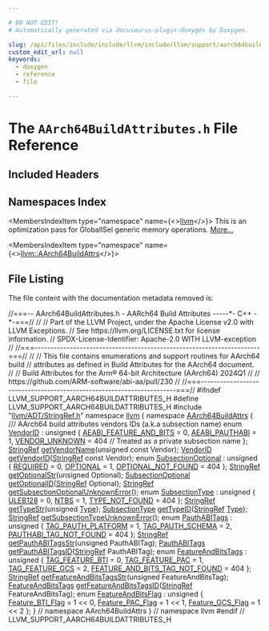```yaml
---

# DO NOT EDIT!
# Automatically generated via docusaurus-plugin-doxygen by Doxygen.

slug: /api/files/include/include/llvm/include/llvm/support/aarch64buildattributes-h
custom_edit_url: null
keywords:
  - doxygen
  - reference
  - file

---
```





# The `AArch64BuildAttributes.h` File Reference

<DoxygenPage pluginConfig={pluginConfig}>



## Included Headers

<IncludesList>
<IncludesListItem
  filePath="llvm/ADT/StringRef.h"
  permalink="/docs/api/files/include/include/llvm/include/llvm/adt/stringref-h"
  isLocal="true" />
</IncludesList>

## Namespaces Index

<MembersIndex>

<MembersIndexItem
  type="namespace"
  name={<><a href="/docs/api/namespaces/llvm">llvm</a></>}>
This is an optimization pass for GlobalISel generic memory operations. <a href="/docs/api/namespaces/llvm/#details">More...</a>
</MembersIndexItem>

<MembersIndexItem
  type="namespace"
  name={<><a href="/docs/api/namespaces/llvm/aarch64buildattrs">llvm::AArch64BuildAttrs</a></>}>
</MembersIndexItem>

</MembersIndex>


## File Listing

The file content with the documentation metadata removed is:

<ProgramListing>

<Link id="l00001" /><CodeLine lineNumber="1"><Highlight kind="comment">//===-- AArch64BuildAttributes.h - AARch64 Build Attributes -----&#42;- C++ -&#42;-===//</Highlight><Highlight kind="normal"></Highlight></CodeLine>
<Link id="l00002" /><CodeLine lineNumber="2"><Highlight kind="normal"></Highlight><Highlight kind="comment">//</Highlight><Highlight kind="normal"></Highlight></CodeLine>
<Link id="l00003" /><CodeLine lineNumber="3"><Highlight kind="normal"></Highlight><Highlight kind="comment">// Part of the LLVM Project, under the Apache License v2.0 with LLVM Exceptions.</Highlight><Highlight kind="normal"></Highlight></CodeLine>
<Link id="l00004" /><CodeLine lineNumber="4"><Highlight kind="normal"></Highlight><Highlight kind="comment">// See https://llvm.org/LICENSE.txt for license information.</Highlight><Highlight kind="normal"></Highlight></CodeLine>
<Link id="l00005" /><CodeLine lineNumber="5"><Highlight kind="normal"></Highlight><Highlight kind="comment">// SPDX-License-Identifier: Apache-2.0 WITH LLVM-exception</Highlight><Highlight kind="normal"></Highlight></CodeLine>
<Link id="l00006" /><CodeLine lineNumber="6"><Highlight kind="normal"></Highlight><Highlight kind="comment">//</Highlight><Highlight kind="normal"></Highlight></CodeLine>
<Link id="l00007" /><CodeLine lineNumber="7"><Highlight kind="normal"></Highlight><Highlight kind="comment">//===----------------------------------------------------------------------===//</Highlight><Highlight kind="normal"></Highlight></CodeLine>
<Link id="l00008" /><CodeLine lineNumber="8"><Highlight kind="normal"></Highlight><Highlight kind="comment">//</Highlight><Highlight kind="normal"></Highlight></CodeLine>
<Link id="l00009" /><CodeLine lineNumber="9"><Highlight kind="normal"></Highlight><Highlight kind="comment">// This file contains enumerations and support routines for AArch64 build</Highlight><Highlight kind="normal"></Highlight></CodeLine>
<Link id="l00010" /><CodeLine lineNumber="10"><Highlight kind="normal"></Highlight><Highlight kind="comment">// attributes as defined in Build Attributes for the AArch64 document.</Highlight><Highlight kind="normal"></Highlight></CodeLine>
<Link id="l00011" /><CodeLine lineNumber="11"><Highlight kind="normal"></Highlight><Highlight kind="comment">//</Highlight><Highlight kind="normal"></Highlight></CodeLine>
<Link id="l00012" /><CodeLine lineNumber="12"><Highlight kind="normal"></Highlight><Highlight kind="comment">// Build Attributes for the Arm® 64-bit Architecture (AArch64) 2024Q1</Highlight><Highlight kind="normal"></Highlight></CodeLine>
<Link id="l00013" /><CodeLine lineNumber="13"><Highlight kind="normal"></Highlight><Highlight kind="comment">//</Highlight><Highlight kind="normal"></Highlight></CodeLine>
<Link id="l00014" /><CodeLine lineNumber="14"><Highlight kind="normal"></Highlight><Highlight kind="comment">// https://github.com/ARM-software/abi-aa/pull/230</Highlight><Highlight kind="normal"></Highlight></CodeLine>
<Link id="l00015" /><CodeLine lineNumber="15"><Highlight kind="normal"></Highlight><Highlight kind="comment">//</Highlight><Highlight kind="normal"></Highlight></CodeLine>
<Link id="l00016" /><CodeLine lineNumber="16"><Highlight kind="normal"></Highlight><Highlight kind="comment">//===----------------------------------------------------------------------===//</Highlight><Highlight kind="normal"></Highlight></CodeLine>
<Link id="l00017" /><CodeLine lineNumber="17"><Highlight kind="normal"></Highlight></CodeLine>
<Link id="l00018" /><CodeLine lineNumber="18"><Highlight kind="normal"></Highlight><Highlight kind="preprocessor">#ifndef LLVM&#95;SUPPORT&#95;AARCH64BUILDATTRIBUTES&#95;H</Highlight><Highlight kind="normal"></Highlight></CodeLine>
<Link id="l00019" /><CodeLine lineNumber="19"><Highlight kind="normal"></Highlight><Highlight kind="preprocessor">#define LLVM&#95;SUPPORT&#95;AARCH64BUILDATTRIBUTES&#95;H</Highlight><Highlight kind="normal"></Highlight></CodeLine>
<Link id="l00020" /><CodeLine lineNumber="20"><Highlight kind="normal"></Highlight></CodeLine>
<Link id="l00021" /><CodeLine lineNumber="21"><Highlight kind="normal"></Highlight><Highlight kind="preprocessor">#include &quot;<a href="/docs/api/files/include/include/llvm/include/llvm/adt/stringref-h">llvm/ADT/StringRef.h</a>&quot;</Highlight><Highlight kind="normal"></Highlight></CodeLine>
<Link id="l00022" /><CodeLine lineNumber="22"><Highlight kind="normal"></Highlight></CodeLine>
<Link id="l00023" /><CodeLine lineNumber="23"><Highlight kind="normal"></Highlight><Highlight kind="keyword">namespace </Highlight><Highlight kind="normal"><a href="/docs/api/namespaces/llvm">llvm</a> &#123;</Highlight></CodeLine>
<Link id="l00024" /><CodeLine lineNumber="24"><Highlight kind="normal"></Highlight></CodeLine>
<Link id="l00025" /><CodeLine lineNumber="25" lineLink="/docs/api/namespaces/llvm/aarch64buildattrs"><Highlight kind="normal"></Highlight><Highlight kind="keyword">namespace </Highlight><Highlight kind="normal"><a href="/docs/api/namespaces/llvm/aarch64buildattrs">AArch64BuildAttrs</a> &#123;</Highlight></CodeLine>
<Link id="l00026" /><CodeLine lineNumber="26"><Highlight kind="normal"></Highlight><Highlight kind="comment"></Highlight></CodeLine>
<Link id="l00027" /><CodeLine lineNumber="27"><Highlight kind="comment">/// AArch64 build attributes vendors IDs (a.k.a subsection name)</Highlight><Highlight kind="normal"></Highlight></CodeLine>
<Link id="l00028" /><CodeLine lineNumber="28" lineLink="/docs/api/namespaces/llvm/aarch64buildattrs/#ad2f2d095653918c60172f948524442a0"><Highlight kind="normal"></Highlight><Highlight kind="keyword">enum</Highlight><Highlight kind="normal"> <a href="/docs/api/namespaces/llvm/aarch64buildattrs/#ad2f2d095653918c60172f948524442a0">VendorID</a> : </Highlight><Highlight kind="keywordtype">unsigned</Highlight><Highlight kind="normal"> &#123;</Highlight></CodeLine>
<Link id="l00029" /><CodeLine lineNumber="29" lineLink="/docs/api/namespaces/llvm/aarch64buildattrs/#ad2f2d095653918c60172f948524442a0a8040351a645af569f250de2e02b541d4"><Highlight kind="normal">  <a href="/docs/api/namespaces/llvm/aarch64buildattrs/#ad2f2d095653918c60172f948524442a0a8040351a645af569f250de2e02b541d4">AEABI&#95;FEATURE&#95;AND&#95;BITS</a> = 0,</Highlight></CodeLine>
<Link id="l00030" /><CodeLine lineNumber="30" lineLink="/docs/api/namespaces/llvm/aarch64buildattrs/#ad2f2d095653918c60172f948524442a0a1d86e09f81241e3af64dbee7469869e0"><Highlight kind="normal">  <a href="/docs/api/namespaces/llvm/aarch64buildattrs/#ad2f2d095653918c60172f948524442a0a1d86e09f81241e3af64dbee7469869e0">AEABI&#95;PAUTHABI</a> = 1,</Highlight></CodeLine>
<Link id="l00031" /><CodeLine lineNumber="31" lineLink="/docs/api/namespaces/llvm/aarch64buildattrs/#ad2f2d095653918c60172f948524442a0aa269fdc647bd0b35b3499399b62693f0"><Highlight kind="normal">  <a href="/docs/api/namespaces/llvm/aarch64buildattrs/#ad2f2d095653918c60172f948524442a0aa269fdc647bd0b35b3499399b62693f0">VENDOR&#95;UNKNOWN</a> = 404 </Highlight><Highlight kind="comment">// Treated as a private subsection name</Highlight><Highlight kind="normal"></Highlight></CodeLine>
<Link id="l00032" /><CodeLine lineNumber="32"><Highlight kind="normal">&#125;;</Highlight></CodeLine>
<Link id="l00033" /><CodeLine lineNumber="33"><Highlight kind="normal"><a href="/docs/api/classes/llvm/stringref">StringRef</a> <a href="/docs/api/namespaces/llvm/aarch64buildattrs/#a26559a9763f5d95c22f17698ec2c8c06">getVendorName</a>(</Highlight><Highlight kind="keywordtype">unsigned</Highlight><Highlight kind="normal"> </Highlight><Highlight kind="keyword">const</Highlight><Highlight kind="normal"> Vendor);</Highlight></CodeLine>
<Link id="l00034" /><CodeLine lineNumber="34"><Highlight kind="normal"><a href="/docs/api/namespaces/llvm/aarch64buildattrs/#ad2f2d095653918c60172f948524442a0">VendorID</a> <a href="/docs/api/namespaces/llvm/aarch64buildattrs/#ad766d3db5e5dbd0ab264d5b85814fbf7">getVendorID</a>(<a href="/docs/api/classes/llvm/stringref">StringRef</a> </Highlight><Highlight kind="keyword">const</Highlight><Highlight kind="normal"> Vendor);</Highlight></CodeLine>
<Link id="l00035" /><CodeLine lineNumber="35"><Highlight kind="normal"></Highlight></CodeLine>
<Link id="l00036" /><CodeLine lineNumber="36" lineLink="/docs/api/namespaces/llvm/aarch64buildattrs/#aed8b1a71c71c0448f7abc8a6ee32c95c"><Highlight kind="normal"></Highlight><Highlight kind="keyword">enum</Highlight><Highlight kind="normal"> <a href="/docs/api/namespaces/llvm/aarch64buildattrs/#aed8b1a71c71c0448f7abc8a6ee32c95c">SubsectionOptional</a> : </Highlight><Highlight kind="keywordtype">unsigned</Highlight><Highlight kind="normal"> &#123;</Highlight></CodeLine>
<Link id="l00037" /><CodeLine lineNumber="37" lineLink="/docs/api/namespaces/llvm/aarch64buildattrs/#aed8b1a71c71c0448f7abc8a6ee32c95ca1be39cb5280290892398ab312e199b8a"><Highlight kind="normal">  <a href="/docs/api/namespaces/llvm/aarch64buildattrs/#aed8b1a71c71c0448f7abc8a6ee32c95ca1be39cb5280290892398ab312e199b8a">REQUIRED</a> = 0,</Highlight></CodeLine>
<Link id="l00038" /><CodeLine lineNumber="38" lineLink="/docs/api/namespaces/llvm/aarch64buildattrs/#aed8b1a71c71c0448f7abc8a6ee32c95ca177d5447cb7a2b6e6c8b13397fdecab0"><Highlight kind="normal">  <a href="/docs/api/namespaces/llvm/aarch64buildattrs/#aed8b1a71c71c0448f7abc8a6ee32c95ca177d5447cb7a2b6e6c8b13397fdecab0">OPTIONAL</a> = 1,</Highlight></CodeLine>
<Link id="l00039" /><CodeLine lineNumber="39" lineLink="/docs/api/namespaces/llvm/aarch64buildattrs/#aed8b1a71c71c0448f7abc8a6ee32c95ca18da5995f5c05300400d579821fd6c0e"><Highlight kind="normal">  <a href="/docs/api/namespaces/llvm/aarch64buildattrs/#aed8b1a71c71c0448f7abc8a6ee32c95ca18da5995f5c05300400d579821fd6c0e">OPTIONAL&#95;NOT&#95;FOUND</a> = 404</Highlight></CodeLine>
<Link id="l00040" /><CodeLine lineNumber="40"><Highlight kind="normal">&#125;;</Highlight></CodeLine>
<Link id="l00041" /><CodeLine lineNumber="41"><Highlight kind="normal"><a href="/docs/api/classes/llvm/stringref">StringRef</a> <a href="/docs/api/namespaces/llvm/aarch64buildattrs/#a87b8d785c73057cd4875629af50a29eb">getOptionalStr</a>(</Highlight><Highlight kind="keywordtype">unsigned</Highlight><Highlight kind="normal"> Optional);</Highlight></CodeLine>
<Link id="l00042" /><CodeLine lineNumber="42"><Highlight kind="normal"><a href="/docs/api/namespaces/llvm/aarch64buildattrs/#aed8b1a71c71c0448f7abc8a6ee32c95c">SubsectionOptional</a> <a href="/docs/api/namespaces/llvm/aarch64buildattrs/#a1552d70a70e16a1b000424999a0ba957">getOptionalID</a>(<a href="/docs/api/classes/llvm/stringref">StringRef</a> Optional);</Highlight></CodeLine>
<Link id="l00043" /><CodeLine lineNumber="43"><Highlight kind="normal"><a href="/docs/api/classes/llvm/stringref">StringRef</a> <a href="/docs/api/namespaces/llvm/aarch64buildattrs/#ac2535e04d77be56cc14953ac1f7feff1">getSubsectionOptionalUnknownError</a>();</Highlight></CodeLine>
<Link id="l00044" /><CodeLine lineNumber="44"><Highlight kind="normal"></Highlight></CodeLine>
<Link id="l00045" /><CodeLine lineNumber="45" lineLink="/docs/api/namespaces/llvm/aarch64buildattrs/#ad81567845cc9fba4339ba1a69712f211aabd6b9a714ef361392b5fbafdec24656"><Highlight kind="normal"></Highlight><Highlight kind="keyword">enum</Highlight><Highlight kind="normal"> <a href="/docs/api/namespaces/llvm/aarch64buildattrs/#ad81567845cc9fba4339ba1a69712f211">SubsectionType</a> : </Highlight><Highlight kind="keywordtype">unsigned</Highlight><Highlight kind="normal"> &#123; <a href="/docs/api/namespaces/llvm/aarch64buildattrs/#ad81567845cc9fba4339ba1a69712f211a8032b483a40e2c705a7e6cafecf8c1a7">ULEB128</a> = 0, <a href="/docs/api/namespaces/llvm/aarch64buildattrs/#ad81567845cc9fba4339ba1a69712f211aabd6b9a714ef361392b5fbafdec24656">NTBS</a> = 1, <a href="/docs/api/namespaces/llvm/aarch64buildattrs/#ad81567845cc9fba4339ba1a69712f211a757bdab328b651b0830c6a49a50a550a">TYPE&#95;NOT&#95;FOUND</a> = 404 &#125;;</Highlight></CodeLine>
<Link id="l00046" /><CodeLine lineNumber="46"><Highlight kind="normal"><a href="/docs/api/classes/llvm/stringref">StringRef</a> <a href="/docs/api/namespaces/llvm/aarch64buildattrs/#ada0cf263c4a3d8d60d8b72035000f62b">getTypeStr</a>(</Highlight><Highlight kind="keywordtype">unsigned</Highlight><Highlight kind="normal"> <a href="/docs/api/classes/llvm/type">Type</a>);</Highlight></CodeLine>
<Link id="l00047" /><CodeLine lineNumber="47"><Highlight kind="normal"><a href="/docs/api/namespaces/llvm/aarch64buildattrs/#ad81567845cc9fba4339ba1a69712f211">SubsectionType</a> <a href="/docs/api/namespaces/llvm/aarch64buildattrs/#afec13a4bcd08acad2ef55c7c35fc4878">getTypeID</a>(<a href="/docs/api/classes/llvm/stringref">StringRef</a> <a href="/docs/api/classes/llvm/type">Type</a>);</Highlight></CodeLine>
<Link id="l00048" /><CodeLine lineNumber="48"><Highlight kind="normal"><a href="/docs/api/classes/llvm/stringref">StringRef</a> <a href="/docs/api/namespaces/llvm/aarch64buildattrs/#ae8d246c271c3898f3d15e8154af67399">getSubsectionTypeUnknownError</a>();</Highlight></CodeLine>
<Link id="l00049" /><CodeLine lineNumber="49"><Highlight kind="normal"></Highlight></CodeLine>
<Link id="l00050" /><CodeLine lineNumber="50" lineLink="/docs/api/namespaces/llvm/aarch64buildattrs/#ac35783f29186ae9f470ec2969c9cb952"><Highlight kind="normal"></Highlight><Highlight kind="keyword">enum</Highlight><Highlight kind="normal"> <a href="/docs/api/namespaces/llvm/aarch64buildattrs/#ac35783f29186ae9f470ec2969c9cb952">PauthABITags</a> : </Highlight><Highlight kind="keywordtype">unsigned</Highlight><Highlight kind="normal"> &#123;</Highlight></CodeLine>
<Link id="l00051" /><CodeLine lineNumber="51" lineLink="/docs/api/namespaces/llvm/aarch64buildattrs/#ac35783f29186ae9f470ec2969c9cb952a293cacaac39b4f7083fd3a9ddea61791"><Highlight kind="normal">  <a href="/docs/api/namespaces/llvm/aarch64buildattrs/#ac35783f29186ae9f470ec2969c9cb952a293cacaac39b4f7083fd3a9ddea61791">TAG&#95;PAUTH&#95;PLATFORM</a> = 1,</Highlight></CodeLine>
<Link id="l00052" /><CodeLine lineNumber="52" lineLink="/docs/api/namespaces/llvm/aarch64buildattrs/#ac35783f29186ae9f470ec2969c9cb952a399da32a3e92753a305b2bbe05dc77af"><Highlight kind="normal">  <a href="/docs/api/namespaces/llvm/aarch64buildattrs/#ac35783f29186ae9f470ec2969c9cb952a399da32a3e92753a305b2bbe05dc77af">TAG&#95;PAUTH&#95;SCHEMA</a> = 2,</Highlight></CodeLine>
<Link id="l00053" /><CodeLine lineNumber="53" lineLink="/docs/api/namespaces/llvm/aarch64buildattrs/#ac35783f29186ae9f470ec2969c9cb952af3d63b0bfc1de14726c72dd6501dbf55"><Highlight kind="normal">  <a href="/docs/api/namespaces/llvm/aarch64buildattrs/#ac35783f29186ae9f470ec2969c9cb952af3d63b0bfc1de14726c72dd6501dbf55">PAUTHABI&#95;TAG&#95;NOT&#95;FOUND</a> = 404</Highlight></CodeLine>
<Link id="l00054" /><CodeLine lineNumber="54"><Highlight kind="normal">&#125;;</Highlight></CodeLine>
<Link id="l00055" /><CodeLine lineNumber="55"><Highlight kind="normal"><a href="/docs/api/classes/llvm/stringref">StringRef</a> <a href="/docs/api/namespaces/llvm/aarch64buildattrs/#a2d9dd1125a78dedbde2f8c4d62a36acb">getPauthABITagsStr</a>(</Highlight><Highlight kind="keywordtype">unsigned</Highlight><Highlight kind="normal"> PauthABITag);</Highlight></CodeLine>
<Link id="l00056" /><CodeLine lineNumber="56"><Highlight kind="normal"><a href="/docs/api/namespaces/llvm/aarch64buildattrs/#ac35783f29186ae9f470ec2969c9cb952">PauthABITags</a> <a href="/docs/api/namespaces/llvm/aarch64buildattrs/#aae26d0ec0ccb5ee8ea72e0f296ea75a3">getPauthABITagsID</a>(<a href="/docs/api/classes/llvm/stringref">StringRef</a> PauthABITag);</Highlight></CodeLine>
<Link id="l00057" /><CodeLine lineNumber="57"><Highlight kind="normal"></Highlight></CodeLine>
<Link id="l00058" /><CodeLine lineNumber="58" lineLink="/docs/api/namespaces/llvm/aarch64buildattrs/#a898116664a716f1ccf6c58afc7718863"><Highlight kind="normal"></Highlight><Highlight kind="keyword">enum</Highlight><Highlight kind="normal"> <a href="/docs/api/namespaces/llvm/aarch64buildattrs/#a898116664a716f1ccf6c58afc7718863">FeatureAndBitsTags</a> : </Highlight><Highlight kind="keywordtype">unsigned</Highlight><Highlight kind="normal"> &#123;</Highlight></CodeLine>
<Link id="l00059" /><CodeLine lineNumber="59" lineLink="/docs/api/namespaces/llvm/aarch64buildattrs/#a898116664a716f1ccf6c58afc7718863a18ca061e3f2810477c52f9de8801f975"><Highlight kind="normal">  <a href="/docs/api/namespaces/llvm/aarch64buildattrs/#a898116664a716f1ccf6c58afc7718863a18ca061e3f2810477c52f9de8801f975">TAG&#95;FEATURE&#95;BTI</a> = 0,</Highlight></CodeLine>
<Link id="l00060" /><CodeLine lineNumber="60" lineLink="/docs/api/namespaces/llvm/aarch64buildattrs/#a898116664a716f1ccf6c58afc7718863a0ce80b04d6976789fedea754ab2061bc"><Highlight kind="normal">  <a href="/docs/api/namespaces/llvm/aarch64buildattrs/#a898116664a716f1ccf6c58afc7718863a0ce80b04d6976789fedea754ab2061bc">TAG&#95;FEATURE&#95;PAC</a> = 1,</Highlight></CodeLine>
<Link id="l00061" /><CodeLine lineNumber="61" lineLink="/docs/api/namespaces/llvm/aarch64buildattrs/#a898116664a716f1ccf6c58afc7718863aa310972cb7b9330a266fbde0acaca074"><Highlight kind="normal">  <a href="/docs/api/namespaces/llvm/aarch64buildattrs/#a898116664a716f1ccf6c58afc7718863aa310972cb7b9330a266fbde0acaca074">TAG&#95;FEATURE&#95;GCS</a> = 2,</Highlight></CodeLine>
<Link id="l00062" /><CodeLine lineNumber="62" lineLink="/docs/api/namespaces/llvm/aarch64buildattrs/#a898116664a716f1ccf6c58afc7718863a9b33eaf2e3dfeb2b8965cae195a5a474"><Highlight kind="normal">  <a href="/docs/api/namespaces/llvm/aarch64buildattrs/#a898116664a716f1ccf6c58afc7718863a9b33eaf2e3dfeb2b8965cae195a5a474">FEATURE&#95;AND&#95;BITS&#95;TAG&#95;NOT&#95;FOUND</a> = 404</Highlight></CodeLine>
<Link id="l00063" /><CodeLine lineNumber="63"><Highlight kind="normal">&#125;;</Highlight></CodeLine>
<Link id="l00064" /><CodeLine lineNumber="64"><Highlight kind="normal"><a href="/docs/api/classes/llvm/stringref">StringRef</a> <a href="/docs/api/namespaces/llvm/aarch64buildattrs/#a0653bcbdb0a613f9386d3a52909f7d3e">getFeatureAndBitsTagsStr</a>(</Highlight><Highlight kind="keywordtype">unsigned</Highlight><Highlight kind="normal"> FeatureAndBitsTag);</Highlight></CodeLine>
<Link id="l00065" /><CodeLine lineNumber="65"><Highlight kind="normal"><a href="/docs/api/namespaces/llvm/aarch64buildattrs/#a898116664a716f1ccf6c58afc7718863">FeatureAndBitsTags</a> <a href="/docs/api/namespaces/llvm/aarch64buildattrs/#a74a62fe438b3f361417141dd25db3199">getFeatureAndBitsTagsID</a>(<a href="/docs/api/classes/llvm/stringref">StringRef</a> FeatureAndBitsTag);</Highlight></CodeLine>
<Link id="l00066" /><CodeLine lineNumber="66"><Highlight kind="normal"></Highlight></CodeLine>
<Link id="l00067" /><CodeLine lineNumber="67" lineLink="/docs/api/namespaces/llvm/aarch64buildattrs/#a02cbf821981385925f75eba32badbe8e"><Highlight kind="normal"></Highlight><Highlight kind="keyword">enum</Highlight><Highlight kind="normal"> <a href="/docs/api/namespaces/llvm/aarch64buildattrs/#a02cbf821981385925f75eba32badbe8e">FeatureAndBitsFlag</a> : </Highlight><Highlight kind="keywordtype">unsigned</Highlight><Highlight kind="normal"> &#123;</Highlight></CodeLine>
<Link id="l00068" /><CodeLine lineNumber="68" lineLink="/docs/api/namespaces/llvm/aarch64buildattrs/#a02cbf821981385925f75eba32badbe8eab816b190d63b3b96519a82af9b9a125f"><Highlight kind="normal">  <a href="/docs/api/namespaces/llvm/aarch64buildattrs/#a02cbf821981385925f75eba32badbe8eab816b190d63b3b96519a82af9b9a125f">Feature&#95;BTI&#95;Flag</a> = 1 &lt;&lt; 0,</Highlight></CodeLine>
<Link id="l00069" /><CodeLine lineNumber="69" lineLink="/docs/api/namespaces/llvm/aarch64buildattrs/#a02cbf821981385925f75eba32badbe8ea34cd5242b7d08fc2fbab8c9198e5548a"><Highlight kind="normal">  <a href="/docs/api/namespaces/llvm/aarch64buildattrs/#a02cbf821981385925f75eba32badbe8ea34cd5242b7d08fc2fbab8c9198e5548a">Feature&#95;PAC&#95;Flag</a> = 1 &lt;&lt; 1,</Highlight></CodeLine>
<Link id="l00070" /><CodeLine lineNumber="70" lineLink="/docs/api/namespaces/llvm/aarch64buildattrs/#a02cbf821981385925f75eba32badbe8ea58cb58cf47368adad995c77f76dd6e92"><Highlight kind="normal">  <a href="/docs/api/namespaces/llvm/aarch64buildattrs/#a02cbf821981385925f75eba32badbe8ea58cb58cf47368adad995c77f76dd6e92">Feature&#95;GCS&#95;Flag</a> = 1 &lt;&lt; 2</Highlight></CodeLine>
<Link id="l00071" /><CodeLine lineNumber="71"><Highlight kind="normal">&#125;;</Highlight></CodeLine>
<Link id="l00072" /><CodeLine lineNumber="72"><Highlight kind="normal">&#125; </Highlight><Highlight kind="comment">// namespace AArch64BuildAttrs</Highlight><Highlight kind="normal"></Highlight></CodeLine>
<Link id="l00073" /><CodeLine lineNumber="73"><Highlight kind="normal">&#125; </Highlight><Highlight kind="comment">// namespace llvm</Highlight><Highlight kind="normal"></Highlight></CodeLine>
<Link id="l00074" /><CodeLine lineNumber="74"><Highlight kind="normal"></Highlight></CodeLine>
<Link id="l00075" /><CodeLine lineNumber="75"><Highlight kind="normal"></Highlight><Highlight kind="preprocessor">#endif </Highlight><Highlight kind="comment">// LLVM&#95;SUPPORT&#95;AARCH64BUILDATTRIBUTES&#95;H</Highlight><Highlight kind="normal"></Highlight></CodeLine>

</ProgramListing>


</DoxygenPage>
